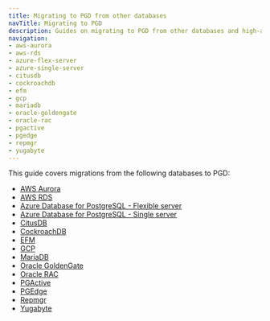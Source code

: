 ```yaml
---
title: Migrating to PGD from other databases
navTitle: Migrating to PGD
description: Guides on migrating to PGD from other databases and high-availability solutions
navigation:
- aws-aurora
- aws-rds
- azure-flex-server
- azure-single-server
- citusdb
- cockroachdb
- efm
- gcp
- mariadb
- oracle-goldengate
- oracle-rac
- pgactive
- pgedge
- repmgr
- yugabyte
---
```


This guide covers migrations from the following databases to PGD:

* [AWS Aurora](/docs/pgd/5/migration/aws-aurora)
* [AWS RDS](/docs/pgd/5/migration/aws-rds)
* [Azure Database for PostgreSQL - Flexible server](/docs/pgd/5/migration/azure-flex-server)
* [Azure Database for PostgreSQL - Single server](/docs/pgd/5/migration/azure-single-server)
* [CitusDB](/docs/pgd/5/migration/citusdb)
* [CockroachDB](/docs/pgd/5/migration/cockroachdb)
* [EFM](/docs/pgd/5/migration/efm)
* [GCP](/docs/pgd/5/migration/gcp)
* [MariaDB](/docs/pgd/5/migration/mariadb)
* [Oracle GoldenGate](/docs/pgd/5/migration/oracle-goldengate)
* [Oracle RAC](/docs/pgd/5/migration/oracle-rac)
* [PGActive](/docs/pgd/5/migration/pgactive)
* [PGEdge](/docs/pgd/5/migration/pgedge)
* [Repmgr](/docs/pgd/5/migration/repmgr)
* [Yugabyte](/docs/pgd/5/migration/yugabyte)
